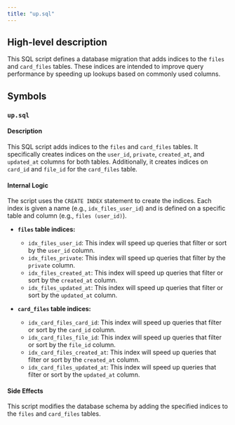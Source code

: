 ```yaml
---
title: "up.sql"
---
```


## High-level description
This SQL script defines a database migration that adds indices to the `files` and `card_files` tables. These indices are intended to improve query performance by speeding up lookups based on commonly used columns.

## Symbols
### `up.sql`
#### Description
This SQL script adds indices to the `files` and `card_files` tables. It specifically creates indices on the `user_id`, `private`, `created_at`, and `updated_at` columns for both tables. Additionally, it creates indices on `card_id` and `file_id` for the `card_files` table.

#### Internal Logic
The script uses the `CREATE INDEX` statement to create the indices. Each index is given a name (e.g., `idx_files_user_id`) and is defined on a specific table and column (e.g., `files (user_id)`).

* **`files` table indices:**
    * `idx_files_user_id`: This index will speed up queries that filter or sort by the `user_id` column.
    * `idx_files_private`: This index will speed up queries that filter by the `private` column.
    * `idx_files_created_at`: This index will speed up queries that filter or sort by the `created_at` column.
    * `idx_files_updated_at`: This index will speed up queries that filter or sort by the `updated_at` column.

* **`card_files` table indices:**
    * `idx_card_files_card_id`: This index will speed up queries that filter or sort by the `card_id` column.
    * `idx_card_files_file_id`: This index will speed up queries that filter or sort by the `file_id` column.
    * `idx_card_files_created_at`: This index will speed up queries that filter or sort by the `created_at` column.
    * `idx_card_files_updated_at`: This index will speed up queries that filter or sort by the `updated_at` column.

#### Side Effects
This script modifies the database schema by adding the specified indices to the `files` and `card_files` tables. 
